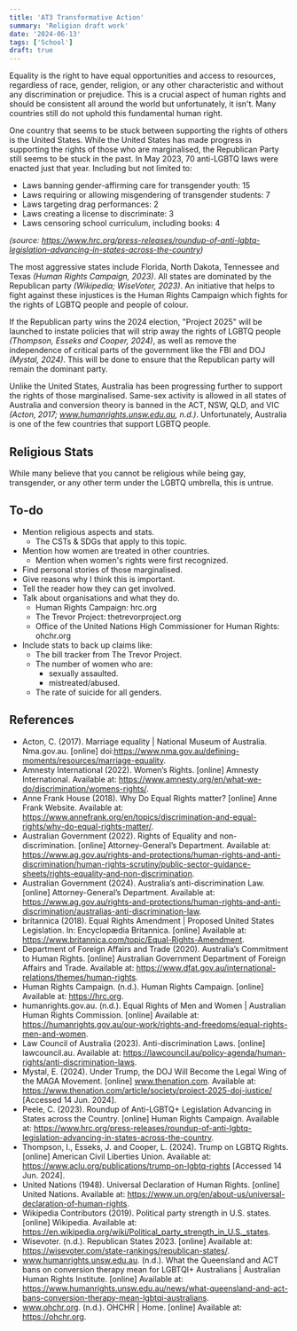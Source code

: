 ```yaml
---
title: 'AT3 Transformative Action'
summary: 'Religion draft work'
date: '2024-06-13'
tags: ['School']
draft: true
---
```


Equality is the right to have equal opportunities and access to resources, regardless of race, gender, religion, or any other characteristic and without any discrimination or prejudice. This is a crucial aspect of human rights and should be consistent all around the world but unfortunately, it isn't. Many countries still do not uphold this fundamental human right.

One country that seems to be stuck between supporting the rights of others is the United States. While the United States has made progress in supporting the rights of those who are marginalised, the Republican Party still seems to be stuck in the past. In May 2023, 70 anti-LGBTQ laws were enacted just that year. Including but not limited to:

- Laws banning gender-affirming care for transgender youth: 15
- Laws requiring or allowing misgendering of transgender students: 7
- Laws targeting drag performances: 2
- Laws creating a license to discriminate: 3
- Laws censoring school curriculum, including books: 4

_(source: https://www.hrc.org/press-releases/roundup-of-anti-lgbtq-legislation-advancing-in-states-across-the-country)_

The most aggressive states include Florida, North Dakota, Tennessee and Texas _(Human Rights Campaign, 2023)_. All states are dominated by the Republican party _(Wikipedia; WiseVoter, 2023)_. An initiative that helps to fight against these injustices is the Human Rights Campaign which fights for the rights of LGBTQ people and people of colour.

If the Republican party wins the 2024 election, "Project 2025" will be launched to instate policies that will strip away the rights of LGBTQ people _(Thompson, Esseks and Cooper, 2024)_, as well as remove the independence of critical parts of the government like the FBI and DOJ _(Mystal, 2024)_. This will be done to ensure that the Republican party will remain the dominant party.

Unlike the United States, Australia has been progressing further to support the rights of those marginalised. Same-sex activity is allowed in all states of Australia and conversion theory is banned in the ACT, NSW, QLD, and VIC _(Acton, 2017; www.humanrights.unsw.edu.au, n.d.)_. Unfortunately, Australia is one of the few countries that support LGBTQ people.

## Religious Stats

While many believe that you cannot be religious while being gay, transgender, or any other term under the LGBTQ umbrella, this is untrue.

## To-do

- Mention religious aspects and stats.
  - The CSTs & SDGs that apply to this topic.
- Mention how women are treated in other countries.
  - Mention when women's rights were first recognized.
- Find personal stories of those marginalised.
- Give reasons why I think this is important.
- Tell the reader how they can get involved.
- Talk about organisations and what they do.
  - Human Rights Campaign: hrc.org
  - The Trevor Project: thetrevorproject.org
  - Office of the United Nations High Commissioner for Human Rights: ohchr.org
- Include stats to back up claims like:
  - The bill tracker from The Trevor Project.
  - The number of women who are:
    - sexually assaulted.
    - mistreated/abused.
  - The rate of suicide for all genders.

## References

- Acton, C. (2017). Marriage equality | National Museum of Australia. Nma.gov.au. [online] doi:https://www.nma.gov.au/defining-moments/resources/marriage-equality.
- Amnesty International (2022). Women’s Rights. [online] Amnesty International. Available at: https://www.amnesty.org/en/what-we-do/discrimination/womens-rights/.
- Anne Frank House (2018). Why Do Equal Rights matter? [online] Anne Frank Website. Available at: https://www.annefrank.org/en/topics/discrimination-and-equal-rights/why-do-equal-rights-matter/.
- Australian Government (2022). Rights of Equality and non-discrimination. [online] Attorney-General’s Department. Available at: https://www.ag.gov.au/rights-and-protections/human-rights-and-anti-discrimination/human-rights-scrutiny/public-sector-guidance-sheets/rights-equality-and-non-discrimination.
- Australian Government (2024). Australia’s anti-discrimination Law. [online] Attorney-General’s Department. Available at: https://www.ag.gov.au/rights-and-protections/human-rights-and-anti-discrimination/australias-anti-discrimination-law.
- britannica (2018). Equal Rights Amendment | Proposed United States Legislation. In: Encyclopædia Britannica. [online] Available at: https://www.britannica.com/topic/Equal-Rights-Amendment.
- Department of Foreign Affairs and Trade (2020). Australia’s Commitment to Human Rights. [online] Australian Government Department of Foreign Affairs and Trade. Available at: https://www.dfat.gov.au/international-relations/themes/human-rights.
- Human Rights Campaign. (n.d.). Human Rights Campaign. [online] Available at: https://hrc.org.
- humanrights.gov.au. (n.d.). Equal Rights of Men and Women | Australian Human Rights Commission. [online] Available at: https://humanrights.gov.au/our-work/rights-and-freedoms/equal-rights-men-and-women.
- Law Council of Australia (2023). Anti-discrimination Laws. [online] lawcouncil.au. Available at: https://lawcouncil.au/policy-agenda/human-rights/anti-discrimination-laws.
- Mystal, E. (2024). Under Trump, the DOJ Will Become the Legal Wing of the MAGA Movement. [online] www.thenation.com. Available at: https://www.thenation.com/article/society/project-2025-doj-justice/ [Accessed 14 Jun. 2024].
- Peele, C. (2023). Roundup of Anti-LGBTQ+ Legislation Advancing in States across the Country. [online] Human Rights Campaign. Available at: https://www.hrc.org/press-releases/roundup-of-anti-lgbtq-legislation-advancing-in-states-across-the-country.
- Thompson, I., Esseks, J. and Cooper, L. (2024). Trump on LGBTQ Rights. [online] American Civil Liberties Union. Available at: https://www.aclu.org/publications/trump-on-lgbtq-rights [Accessed 14 Jun. 2024].
- United Nations (1948). Universal Declaration of Human Rights. [online] United Nations. Available at: https://www.un.org/en/about-us/universal-declaration-of-human-rights.
- Wikipedia Contributors (2019). Political party strength in U.S. states. [online] Wikipedia. Available at: https://en.wikipedia.org/wiki/Political_party_strength_in_U.S._states.
- Wisevoter. (n.d.). Republican States 2023. [online] Available at: https://wisevoter.com/state-rankings/republican-states/.
- www.humanrights.unsw.edu.au. (n.d.). What the Queensland and ACT bans on conversion therapy mean for LGBTQI+ Australians | Australian Human Rights Institute. [online] Available at: https://www.humanrights.unsw.edu.au/news/what-queensland-and-act-bans-conversion-therapy-mean-lgbtqi-australians.
- www.ohchr.org. (n.d.). OHCHR | Home. [online] Available at: https://ohchr.org.

